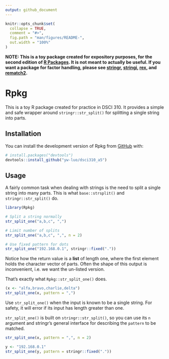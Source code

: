 ```yaml
---
output: github_document
---
```


<!-- README.md is generated from README.Rmd. Please edit that file -->

```r
knitr::opts_chunk$set(
  collapse = TRUE,
  comment = "#>",
  fig.path = "man/figures/README-",
  out.width = "100%"
)
```


**NOTE: This is a toy package created for expository purposes, for the second edition of [R Packages](https://r-pkgs.org). It is not meant to actually be useful. If you want a package for factor handling, please see [stringr](https://stringr.tidyverse.org), [stringi](https://stringi.gagolewski.com/),
[rex](https://cran.r-project.org/package=rex), and
[rematch2](https://cran.r-project.org/package=rematch2).**




# Rpkg

<!-- badges: start -->
<!-- badges: end -->

This is a toy R package created for practice in DSCI 310. It provides a simple and safe wrapper around `stringr::str_split()` for splitting a single string into parts.

## Installation

You can install the development version of Rpkg from [GitHub](https://github.com/) with:
      
``` r
# install.packages("devtools")
devtools::install_github("yw-luo/dsci310_a5")
```

## Usage

A fairly common task when dealing with strings is the need to split a single string into many parts.
This is what `base::strsplit()` and `stringr::str_split()` do.

```r
library(Rpkg)

# Split a string normally
str_split_one("a,b,c", ",")

# Limit number of splits
str_split_one("a,b,c", ",", n = 2)

# Use fixed pattern for dots
str_split_one("192.168.0.1", stringr::fixed("."))
```

Notice how the return value is a **list** of length one, where the first element holds the character vector of parts.
Often the shape of this output is inconvenient, i.e. we want the un-listed version.

That's exactly what `Rpkg::str_split_one()` does.

```r
(x <- "alfa,bravo,charlie,delta")
str_split_one(x, pattern = ",")
```

Use `str_split_one()` when the input is known to be a single string.
For safety, it will error if its input has length greater than one.

`str_split_one()` is built on `stringr::str_split()`, so you can use its `n` argument and stringr's general interface for describing the `pattern` to be matched.

```r
str_split_one(x, pattern = ",", n = 2)

y <- "192.168.0.1"
str_split_one(y, pattern = stringr::fixed("."))
```